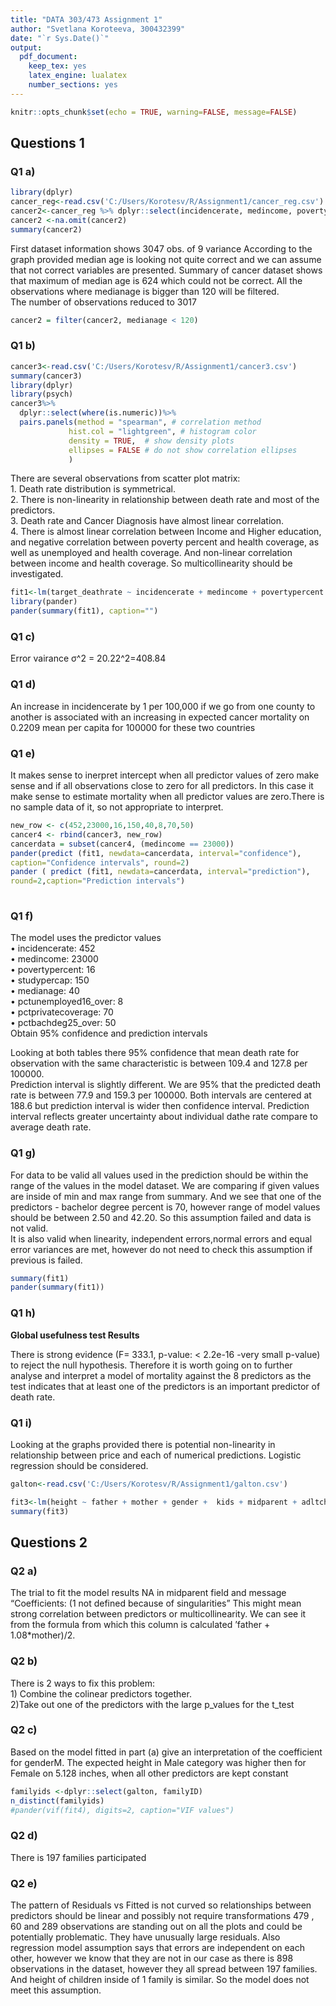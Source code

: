 ---
title: "DATA 303/473 Assignment 1"
author: "Svetlana Koroteeva, 300432399"
date: "`r Sys.Date()`"
output: 
  pdf_document: 
    keep_tex: yes
    latex_engine: lualatex
    number_sections: yes
---
```{r setup, include=FALSE}
knitr::opts_chunk$set(echo = TRUE, warning=FALSE, message=FALSE)
```

## Questions 1 {-}
### Q1 a) {-}

```{r}
library(dplyr)
cancer_reg<-read.csv('C:/Users/Korotesv/R/Assignment1/cancer_reg.csv')
cancer2<-cancer_reg %>% dplyr::select(incidencerate, medincome, povertypercent, studypercap, medianage, pctunemployed16_over, pctprivatecoverage, pctbachdeg25_over, target_deathrate)
cancer2 <-na.omit(cancer2)
summary(cancer2)

```
First dataset information shows 3047 obs. of  9 variance
According to the graph provided median age is looking not quite correct and we can assume that not correct variables are presented. Summary of cancer dataset shows that maximum of median age is 624 which could not be correct. All the observations where medianage is bigger than 120 will be filtered.  
The number of observations reduced to 3017  
```{r}
cancer2 = filter(cancer2, medianage < 120)

```
### Q1 b){-}
```{r}
cancer3<-read.csv('C:/Users/Korotesv/R/Assignment1/cancer3.csv')
summary(cancer3)
library(dplyr)
library(psych)
cancer3%>%  
  dplyr::select(where(is.numeric))%>%
  pairs.panels(method = "spearman", # correlation method
             hist.col = "lightgreen", # histogram color
             density = TRUE,  # show density plots
             ellipses = FALSE # do not show correlation ellipses
             )
```

There are several observations from scatter plot  matrix:  
1. Death  rate distribution is symmetrical.   
2. There is non-linearity in relationship between death rate and most of the predictors.  
3. Death rate and Cancer Diagnosis have almost linear correlation.  
4. There is almost linear correlation between Income and Higher education, and negative correlation between poverty percent and health coverage, as well as unemployed and health coverage. And non-linear correlation between income and health coverage. So multicollinearity should be investigated.  

```{r}

fit1<-lm(target_deathrate ~ incidencerate + medincome + povertypercent + studypercap + medianage + pctunemployed16_over + pctprivatecoverage + pctbachdeg25_over, data=cancer3) ##Fit the model
library(pander)
pander(summary(fit1), caption="")

```

### Q1 c) {-}

Error vairance σ^2 = 20.22^2=408.84

### Q1 d) {-}

An increase in incidencerate by 1 per 100,000 if we go from one county to another is associated with an increasing in expected cancer mortality on  0.2209 mean per capita for 100000 for these two countries

###  Q1 e) {-}

It makes sense to inerpret intercept when all predictor values of zero make sense and if all observations close to zero for all predictors. In this case it make sense to estimate mortality when all predictor values are zero.There is no sample data of it, so not appropriate to interpret.


```{r}

new_row <- c(452,23000,16,150,40,8,70,50) 
cancer4 <- rbind(cancer3, new_row)
cancerdata = subset(cancer4, (medincome == 23000)) 
pander(predict (fit1, newdata=cancerdata, interval="confidence"),
caption="Confidence intervals", round=2)
pander ( predict (fit1, newdata=cancerdata, interval="prediction"),
round=2,caption="Prediction intervals")
     
```

### Q1 f) {-}

The model uses the predictor values  
• incidencerate: 452  
• medincome: 23000  
• povertypercent: 16  
• studypercap: 150  
• medianage: 40  
• pctunemployed16_over: 8  
• pctprivatecoverage: 70  
• pctbachdeg25_over: 50  
Obtain 95% confidence and prediction intervals   

Looking at both tables there 95% confidence that mean death rate for observation with the same characteristic is between 109.4 and 127.8 per 100000.  
Prediction interval is slightly different. We are 95% that the predicted death rate is between 77.9 and 159.3 per 100000.
Both intervals are centered at 188.6  but prediction interval is wider then confidence interval. Prediction interval reflects greater uncertainty about individual dathe rate compare to average death rate.  

### Q1 g) {-}

For data to be valid all values used in the prediction should be within the range of the values in the model dataset.
We are comparing if given values are inside of min and max range from summary. And we see that one of the predictors - bachelor degree percent is 70, however range of model values should be between 2.50 and 42.20. So this assumption failed and data is not valid.  
It is also valid when linearity, independent errors,normal errors and equal error variances are met, however do not need to check this assumption if previous is failed.  

```{r}
summary(fit1)
pander(summary(fit1))
```

### Q1 h) {-}

**Global usefulness test Results**

There is  strong evidence (F= 333.1, p-value: < 2.2e-16 -very small p-value) to reject the null hypothesis. Therefore it is worth going on to further analyse and interpret a model of mortality against the 8 predictors as the test indicates that at least one of the predictors is an important predictor of death rate.

### Q1 i) {-}

Looking at the graphs provided there is potential non-linearity in relationship between price  and each of numerical predictions. Logistic regression should be considered.

```{r}
galton<-read.csv('C:/Users/Korotesv/R/Assignment1/galton.csv')

fit3<-lm(height ~ father + mother + gender +  kids + midparent + adltchld, data=galton)
summary(fit3)
```
## Questions 2 {-}

###  Q2 a) {-}

The trial to fit the model results NA in midparent field and message "Coefficients: (1 not defined because of singularities" This might mean strong correlation between predictors or multicollinearity. We can see it from the formula from which this column is calculated ‘father + 1.08*mother)/2. 

### Q2 b) {-}

There is 2 ways to fix this problem:  
1) Combine the colinear predictors together.  
2)Take out one of the predictors with the  large p_values for the t_test  

### Q2 c) {-}

  Based on the model fitted in part (a) give an interpretation of the coefficient for genderM.
  The expected height in Male category was higher then for Female on 5.128 inches, when all other predictors are kept constant 


 
```{r}
familyids <-dplyr::select(galton, familyID)
n_distinct(familyids)
#pander(vif(fit4), digits=2, caption="VIF values")

```

### Q2 d) {-}

  There is 197 families participated
  
### Q2 e) {-}

The pattern of Residuals vs Fitted  is not curved so relationships between predictors should be linear and possibly not require  transformations
479 ,  60 and 289 observations are standing out on all the plots and could be potentially problematic. They have unusually large residuals. Also regression model assumption says that errors are independent on each other, however we know that they are not in our case as there  is 898 observations in the dataset, however they all spread between 197 families. And height of children inside of 1 family is similar. So the model does not meet this assumption.